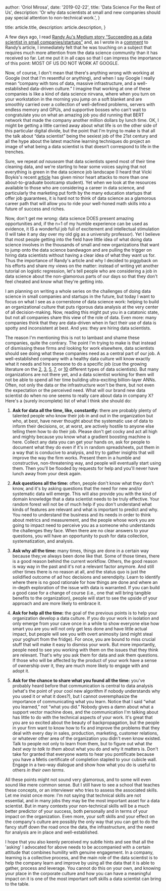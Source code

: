 
  author: 'Oriol Mirosa',
  date: '2019-02-22',
  title: 'Data Science For the Rest of Us',
  description:
    'Or why data scientists at small and new companies should pay special attention to non-technical work.',
}

  title: article.title,
  description: article.description,
}


A few days ago, I read [Randy Au's Medium story “Succeeding as a data scientist
in small companies/startups”](https://towardsdatascience.com/succeeding-as-a-data-scientist-in-small-companies-startups-92f59e22bd8c) and, as I wrote in a [comment](https://medium.com/@oriolmirosa/this-really-resonates-with-me-as-the-chief-data-scientist-i-e-bae64b927094) to Randy’s article, I
immediately felt that he was touching on a subject that requires much more 
attention from the data science community than it has received so far. Let me
put it in all caps so that I can impress the importance of this point: MOST OF
US DO NOT WORK AT GOOGLE.

Now, of course, I don't mean that there's anything wrong with working at 
Google (not that I'm resentful or anything), and when I say Google I really
mean “company with tons of data, massive infrastructure, and a well-established
data-driven culture.” I imagine that working at one of these companies is like
a kind of data science nirvana, where when you turn on your workstation in the
morning you jump on a soft blanket and are smoothly carried over a collection
of well-defined problems, servers with endless memory and GPUs, and supportive
bosses who can't wait to congratulate you on what an amazing job you did
running that BERT network that made the company another million dollars by
lunch time. OK, I might be getting a little carried away about what life is on
the other side of this particular digital divide, but the point that I'm trying
to make is that all the talk about “data scientist” being the sexiest job of
the 21st century and all the hype about the latest machine learning techniques
do project an image of what being a data scientist is that doesn’t correspond
to life in the trenches.

Sure, we repeat *ad nauseam* that data scientists spend most of their time
cleaning data, and we're starting to hear some voices saying that not
everything is green in the data science job landscape (I heard that Vicki
Boykis's recent [article](https://veekaybee.github.io/2019/02/13/data-science-is-different/) has given minor heart attacks to more than one
about-to-graduate bootcamp student). Yet when we look at the resources
available to those who are considering a career in data science, and
particularly the marketing put forth by the many education startups that offer
job guarantees, it is hard not to think of data science as a glamorous career
path that will allow you to ride your well-honed math skills into a future of
success and riches.

Now, don't get me wrong: data science DOES present amazing opportunities and,
if the n=1 of my humble experience can be used as evidence, it IS a wonderful
job full of excitement and intellectual stimulation (I will take it any day
over my old gig as a university professor). Yet I believe that most people
getting into the field have little idea of what doing data science involves
in the thousands of small and new organizations that want to jump onto the
data science bandwagon and are pulling the trigger on hiring data scientists
without having a clear idea of what they want us for. Thus the importance of
Randy's article and why I decided to piggyback on his efforts and share my
views on the matter: instead of writing yet another tutorial on logistic
regression, let's tell people who are considering a job in data science about
the non-glamorous parts of our days so that they don't feel cheated and know
what they're getting into.

I am planning on writing a whole series on the challenges of doing data
science in small companies and startups in the future, but today I want to
focus on what I see as a cornerstone of data science work: helping to build
an organizational culture that puts rigorous data analysis at the very center
of all decision-making. Now, reading this might put you in a catatonic state,
but not all companies share this view of the role of data. Even more: many
companies think that they are data-driven when in fact their use of data is
spotty and inconsistent at best. And yes: they are hiring data scientists.

The reason I'm mentioning this is not to lambast and shame these companies,
quite the contrary. The point I'm trying to make is that instead of dismissing
these firms and looking for work elsewhere, data scientists should see doing
what these companies need as a central part of our job. A well-established
company with a healthy data culture will know exactly what it needs and hire
someone to do a specific job (cue the growing literature on the
[2](https://towardsdatascience.com/ode-to-the-type-a-data-scientist-78d11456019),
[3](https://www.leozqin.me/managing-data-scientists-know-your-archetypes/),
[5](https://hbr.org/2018/11/the-kinds-of-data-scientist),
[7](https://blog.paralleldots.com/data-science/7-types-job-profiles-makes-data-scientist/), or
[10](https://www.dezyre.com/article/10-different-types-of-data-scientists/179)
different types of data scientists). But many organizations are not there yet,
and a data scientist working for them will not be able to spend all her time
building ultra-exciting billion-layer ANNs. Often, not only the data or the
infrastructure won't be there, but not even the expectation or the perceived
need. What will our brand new data scientist do when no one seems to really
care about data in company X? Here's a (surely incomplete) list of what I think
she should do:

1. **Ask for data all the time, like, constantly:** there are probably plenty
of talented people who know their job in and out in the organization but who,
at best, have never thought about the systematic use of data to inform their
decisions, or, at worst, are actively hostile to anyone else telling them how
to do their job. Please don't get cocky and act all high and mighty because you
know what a gradient boosting machine is here. Collect any data you can get your
hands on, ask for people to document what they do even if it's in random
spreadsheets, put them in a way that is conducive to analysis, and try to gather
insights that will improve the way the firm works. Present them in a humble and
constructive, non-threatening way, and people will eventually start using them.
Then you'll be flooded by requests for help and you'll never have lunch away
from your desk again.

2. **Ask questions all the time:** often, people don't know what they don't 
know, and it's by asking questions that the need for new and/or systematic data
will emerge. This will also provide you with the kind of domain knowledge that a
data scientist needs to be truly effective. Your random forest will not be of
much help if you don't understand what kinds of features are relevant and what
is important to predict and why. You need to understand the business and its
needs in order to think about metrics and measurement, and the people whose work
you are going to impact need to perceive you as a someone who understands the
challenges they face. When there are no clear answers to your questions, you will
have an opportunity to push for data collection, systematization, and analysis.

3. **Ask why all the time:** many times, things are done in a certain way because
they;ve always been done like that. Some of those times, there is a good reason
behind the current workflow. Others, the good reason is way way in the past and
it's not a relevant factor anymore. And still other times there is no reason at
all, and the status quo is just the solidified outcome of ad hoc decisions and
serendipity. Learn to identify where there is no good rationale for how things
are done and where an in-depth exploration of the issue with data is warranted.
If you can build a good case for a change of course (i.e., one that will bring
tangible benefits to the organization), people will start to see the upside of
your approach and are more likely to embrace it.

4. **Ask for help all the time:** the goal of the previous points is to help your
organization develop a data culture. If you do your work in isolation and only
emerge from your cave once in a while to show everyone else how smart you are you
will not only get less done and have little actual impact, but people will see
you with overt animosity (and might steal your yoghurt from the fridge). For once,
you are bound to miss crucial stuff that will make it easy to dismiss your work.
But more importantly, people need to see you working with them on the issues that
they think are relevant. That's why you ask them for data and ask them questions.
If those who will be affected by the product of your work have a sense of 
ownership over it, they are much more likely to engage with and adopt it.

5. **Ask for the chance to share what you found all the time:** you've probably
heard before that communication is central to data analysis (what's the point of
your cool new algorithm if nobody understands why you used it or what it does?),
but I cannot overemphasize the importance of communicating what you learn. Notice
that I said “what you learned,” not “what you did.” Nobody gives a damn about
what a support vector machine does, and the communication I'm talking about has
little to do with the technical aspects of your work. It's great that you are so
excited about the beauty of backpropagation, but the people in your firm want to
know how to fix and improve the problems that they deal with every day in sales,
production, marketing, customer relations, or whatever other area of the
organization you didn't even know existed. Talk to people not only to learn from
them, but to figure out what *the best way to talk to them* about what you do and
why it matters is. Don't take for granted that everyone wants to hear you
pontificate because you have a Metis certificate of completion stapled to your
cubicle wall. Engage in a two-way dialogue and show how what you do is useful to
others *in their own terms*.

All these points might not sound very glamorous, and to some will even sound like
mere common sense. But I still have to see a school that teaches these concepts,
or an interviewer who tries to assess the associated skills. Let me insist once
more: I'm not saying that technical skills are not essential, and in many jobs
they may be the most important asset for a data scientist. But in many contexts
your non-technical skills will be a much better predictor of your success, both
personally and in terms of your impact on the organization. Even more, your soft
skills and your effect on the company's culture are possibly the only way that
you can get to do the fancy stuff down the road once the data, the infrastructure,
and the need for analysis are in place and well-established.

I hope that you also keenly perceived my subtle hints and see that all the
'asking' I advocated for above needs to be accompanied with a certain attitude
that combines humility with genuine engagement. In a company, learning is a
collective process, and the main role of the data scientist is to help the company
learn and improve by using all the data that it is able to gather, process and
leverage. You cannot do this on your own, and knowing your place in the corporate
culture and how you can have a meaningful impact on it is one of the most
important soft skills a data scientist can bring to the table.